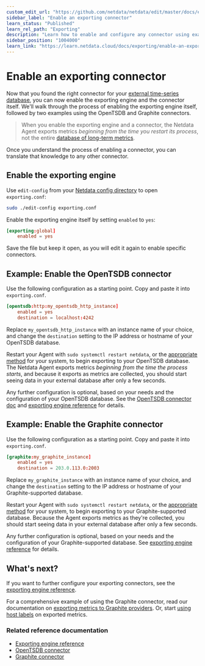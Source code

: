 ```yaml
---
custom_edit_url: "https://github.com/netdata/netdata/edit/master/docs/export/enable-connector.md"
sidebar_label: "Enable an exporting connector"
learn_status: "Published"
learn_rel_path: "Exporting"
description: "Learn how to enable and configure any connector using examples to start exporting metrics to external time-series databases in minutes."
sidebar_position: "1004000"
learn_link: "https://learn.netdata.cloud/docs/exporting/enable-an-exporting-connector"
---
```



# Enable an exporting connector

Now that you found the right connector for your [external time-series
database](/docs/exporting/exporting-quickstart#supported-databases), you can now enable the exporting engine and the
connector itself. We'll walk through the process of enabling the exporting engine itself, followed by two examples using
the OpenTSDB and Graphite connectors.

> When you enable the exporting engine and a connector, the Netdata Agent exports metrics _beginning from the time you
> restart its process_, not the entire
> [database of long-term metrics](/docs/configuring/optimizing-metrics-database/change-how-long-netdata-stores-metrics).

Once you understand the process of enabling a connector, you can translate that knowledge to any other connector.

## Enable the exporting engine

Use `edit-config` from your
[Netdata config directory](/docs/configuring/configuration#the-netdata-config-directory)
to open `exporting.conf`:

```bash
sudo ./edit-config exporting.conf
```

Enable the exporting engine itself by setting `enabled` to `yes`:

```conf
[exporting:global]
    enabled = yes
```

Save the file but keep it open, as you will edit it again to enable specific connectors.

## Example: Enable the OpenTSDB connector

Use the following configuration as a starting point. Copy and paste it into `exporting.conf`.

```conf
[opentsdb:http:my_opentsdb_http_instance]
    enabled = yes
    destination = localhost:4242
```

Replace `my_opentsdb_http_instance` with an instance name of your choice, and change the `destination` setting to the IP
address or hostname of your OpenTSDB database.

Restart your Agent with `sudo systemctl restart netdata`, or
the [appropriate method](/docs/maintaining/starting-and-stopping-netdata-agents) for your system, to begin exporting to your OpenTSDB
database. The
Netdata Agent exports metrics _beginning from the time the process starts_, and because it exports as metrics are
collected, you should start seeing data in your external database after only a few seconds.

Any further configuration is optional, based on your needs and the configuration of your OpenTSDB database. See the
[OpenTSDB connector doc](/docs/exporting/opentsdb)
and [exporting engine reference](https://github.com/netdata/netdata/blob/master/src/exporting/README.md#configuration) for
details.

## Example: Enable the Graphite connector

Use the following configuration as a starting point. Copy and paste it into `exporting.conf`.

```conf
[graphite:my_graphite_instance]
    enabled = yes
    destination = 203.0.113.0:2003
```

Replace `my_graphite_instance` with an instance name of your choice, and change the `destination` setting to the IP
address or hostname of your Graphite-supported database.

Restart your Agent with `sudo systemctl restart netdata`, or
the [appropriate method](/docs/maintaining/starting-and-stopping-netdata-agents) for your system, to begin exporting to your
Graphite-supported database.
Because the Agent exports metrics as they're collected, you should start seeing data in your external database after
only a few seconds.

Any further configuration is optional, based on your needs and the configuration of your Graphite-supported database.
See [exporting engine reference](https://github.com/netdata/netdata/blob/master/src/exporting/README.md#configuration) for
details.

## What's next?

If you want to further configure your exporting connectors, see
the [exporting engine reference](https://github.com/netdata/netdata/blob/master/src/exporting/README.md#configuration).

For a comprehensive example of using the Graphite connector, read our documentation on 
[exporting metrics to Graphite providers](/docs/exporting/graphite). Or, start
[using host labels](/docs/configuring/organize-systems-metrics-and-alerts) on exported metrics.

### Related reference documentation

- [Exporting engine reference](https://github.com/netdata/netdata/blob/master/src/exporting/README.md)
- [OpenTSDB connector](/docs/exporting/opentsdb)
- [Graphite connector](/docs/exporting/graphite)


